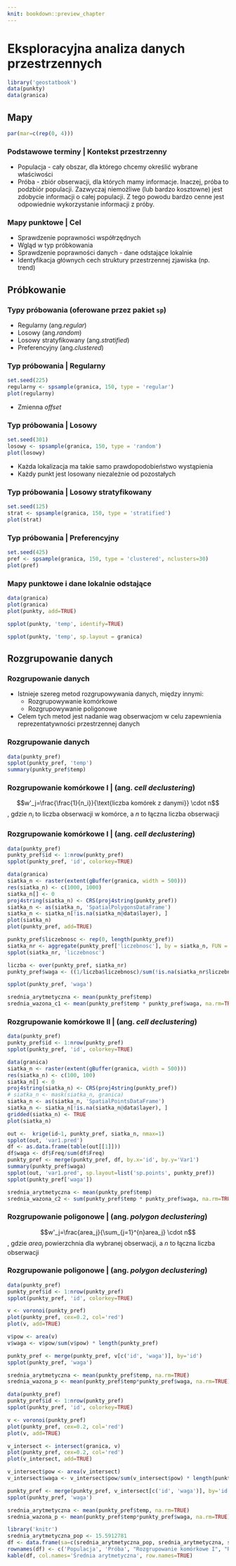 ```yaml
---
knit: bookdown::preview_chapter
---
```


# Eksploracyjna analiza danych przestrzennych

```r
library('geostatbook')
data(punkty)
data(granica)
```

## Mapy 

```r
par(mar=c(rep(0, 4)))
```

### Podstawowe terminy | Kontekst przestrzenny
- Populacja - cały obszar, dla którego chcemy określić wybrane właściwości
- Próba - zbiór obserwacji, dla których mamy informacje. Inaczej, próba to podzbiór populacji. Zazwyczaj niemożliwe (lub bardzo kosztowne) jest zdobycie informacji o całej populacji. Z tego powodu bardzo cenne jest odpowiednie wykorzystanie informacji z próby.

### Mapy punktowe | Cel
- Sprawdzenie poprawności współrzędnych
- Wgląd w typ próbkowania
- Sprawdzenie poprawności danych - dane odstające lokalnie
- Identyfikacja głównych cech struktury przestrzennej zjawiska (np. trend)

## Próbkowanie

### Typy próbowania (oferowane przez pakiet `sp`)
- Regularny (ang.*regular*)
- Losowy (ang.*random*)
- Losowy stratyfikowany (ang.*stratified*)
- Preferencyjny (ang.*clustered*)

### Typ próbowania | Regularny

```r
set.seed(225)
regularny <- spsample(granica, 150, type = 'regular')
plot(regularny)
```

- Zmienna *offset*

### Typ próbowania | Losowy

```r
set.seed(301)
losowy <- spsample(granica, 150, type = 'random')
plot(losowy)
```

- Każda lokalizacja ma takie samo prawdopodobieństwo wystąpienia
- Każdy punkt jest losowany niezależnie od pozostałych

### Typ próbowania | Losowy stratyfikowany

```r
set.seed(125)
strat <- spsample(granica, 150, type = 'stratified')
plot(strat)
```

### Typ próbowania | Preferencyjny

```r
set.seed(425)
pref <- spsample(granica, 150, type = 'clustered', nclusters=30)
plot(pref)
```

### Mapy punktowe i dane lokalnie odstające

```r
data(granica)
plot(granica) 
plot(punkty, add=TRUE) 
```

```r
spplot(punkty, 'temp', identify=TRUE)
```

```r
spplot(punkty, 'temp', sp.layout = granica)
```

## Rozgrupowanie danych

### Rozgrupowanie danych
- Istnieje szereg metod rozgrupowywania danych, między innymi:
    - Rozgrupowywanie komórkowe
    - Rozgrupowywanie poligonowe
- Celem tych metod jest nadanie wag obserwacjom w celu zapewnienia reprezentatywności przestrzennej danych

### Rozgrupowanie danych

```r
data(punkty_pref)
spplot(punkty_pref, 'temp')
summary(punkty_pref$temp)
```

### Rozgrupowanie komórkowe I | (ang. *cell declustering*)

$$w'_j=\frac{\frac{1}{n_i}}{\text{liczba komórek z danymi}} \cdot n$$
, gdzie $n_i$ to liczba obserwacji w komórce, a $n$ to łączna liczba obserwacji

### Rozgrupowanie komórkowe I | (ang. *cell declustering*)

```r
data(punkty_pref)
punkty_pref$id <- 1:nrow(punkty_pref)
spplot(punkty_pref, 'id', colorkey=TRUE)

data(granica)
siatka_n <- raster(extent(gBuffer(granica, width = 500)))
res(siatka_n) <- c(1000, 1000)
siatka_n[] <- 0
proj4string(siatka_n) <- CRS(proj4string(punkty_pref))
siatka_n <- as(siatka_n, 'SpatialPolygonsDataFrame')
siatka_n <- siatka_n[!is.na(siatka_n@data$layer), ]
plot(siatka_n)
plot(punkty_pref, add=TRUE)

punkty_pref$liczebnosc <- rep(0, length(punkty_pref))
siatka_nr <- aggregate(punkty_pref['liczebnosc'], by = siatka_n, FUN = length) 
spplot(siatka_nr, 'liczebnosc')

liczba <- over(punkty_pref, siatka_nr)
punkty_pref$waga <- ((1/liczba$liczebnosc)/sum(!is.na(siatka_nr$liczebnosc))) * length(punkty_pref)

spplot(punkty_pref, 'waga')

srednia_arytmetyczna <- mean(punkty_pref$temp)
srednia_wazona_c1 <- mean(punkty_pref$temp * punkty_pref$waga, na.rm=TRUE)
```

### Rozgrupowanie komórkowe II | (ang. *cell declustering*)
<!--
- Przygotowanie danych
https://stat.ethz.ch/pipermail/r-sig-geo/2010-February/007710.html

When "interpolating" with nmax=1, you basically assign the value of the 
nearest observation to each grid cell, so, honoustly, it's hard to call 
this interpolation, it is rather something of a discretized Thiessen 
polygon.
-->

```r
data(punkty_pref)
punkty_pref$id <- 1:nrow(punkty_pref)
spplot(punkty_pref, 'id', colorkey=TRUE)

data(granica)
siatka_n <- raster(extent(gBuffer(granica, width = 500)))
res(siatka_n) <- c(100, 100)
siatka_n[] <- 0
proj4string(siatka_n) <- CRS(proj4string(punkty_pref))
# siatka_n <- mask(siatka_n, granica)
siatka_n <- as(siatka_n, 'SpatialPointsDataFrame')
siatka_n <- siatka_n[!is.na(siatka_n@data$layer), ]
gridded(siatka_n) <- TRUE
plot(siatka_n)
```

```r
out <-  krige(id~1, punkty_pref, siatka_n, nmax=1)
spplot(out, 'var1.pred')
df <- as.data.frame(table(out[[1]]))
df$waga <- df$Freq/sum(df$Freq)
punkty_pref <- merge(punkty_pref, df, by.x='id', by.y='Var1')
summary(punkty_pref$waga)
spplot(out, 'var1.pred', sp.layout=list('sp.points', punkty_pref))
spplot(punkty_pref['waga'])

srednia_arytmetyczna <- mean(punkty_pref$temp)
srednia_wazona_c2 <- sum(punkty_pref$temp * punkty_pref$waga, na.rm=TRUE)
```

### Rozgrupowanie poligonowe | (ang. *polygon declustering*)
$$w'_j=\frac{area_j}{\sum_{j=1}^{n}area_j} \cdot n$$
, gdzie $area_j$ powierzchnia dla wybranej obserwacji, a $n$ to łączna liczba obserwacji

### Rozgrupowanie poligonowe | (ang. *polygon declustering*)

```r
data(punkty_pref)
punkty_pref$id <- 1:nrow(punkty_pref)
spplot(punkty_pref, 'id', colorkey=TRUE)

v <- voronoi(punkty_pref)
plot(punkty_pref, cex=0.2, col='red')
plot(v, add=TRUE)

v$pow <- area(v)
v$waga <- v$pow/sum(v$pow) * length(punkty_pref)

punkty_pref <- merge(punkty_pref, v[c('id', 'waga')], by='id')
spplot(punkty_pref, 'waga')

srednia_arytmetyczna <- mean(punkty_pref$temp, na.rm=TRUE)
srednia_wazona_p <- mean(punkty_pref$temp*punkty_pref$waga, na.rm=TRUE)
```

```r
data(punkty_pref)
punkty_pref$id <- 1:nrow(punkty_pref)
spplot(punkty_pref, 'id', colorkey=TRUE)

v <- voronoi(punkty_pref)
plot(punkty_pref, cex=0.2, col='red')
plot(v, add=TRUE)

v_intersect <- intersect(granica, v)
plot(punkty_pref, cex=0.2, col='red')
plot(v_intersect, add=TRUE)

v_intersect$pow <- area(v_intersect)
v_intersect$waga <- v_intersect$pow/sum(v_intersect$pow) * length(punkty_pref)

punkty_pref <- merge(punkty_pref, v_intersect[c('id', 'waga')], by='id')
spplot(punkty_pref, 'waga')

srednia_arytmetyczna <- mean(punkty_pref$temp, na.rm=TRUE)
srednia_wazona_p <- mean(punkty_pref$temp*punkty_pref$waga, na.rm=TRUE)
```


```r
library('knitr')
srednia_arytmetyczna_pop <- 15.5912781
df <- data.frame(sa=c(srednia_arytmetyczna_pop, srednia_arytmetyczna, srednia_wazona_c1, srednia_wazona_c2, srednia_wazona_p))
rownames(df) <- c('Populacja', 'Próba', "Rozgrupowanie komórkowe I", "Rozgrupowanie komórkowe II", "Rozgrupowanie poligonowe")
kable(df, col.names='Średnia arytmetyczna', row.names=TRUE)
```

<!--
polygon declustering - http://gis.stackexchange.com/questions/122376/cell-declustering-using-open-source-software
cell declustering - https://stat.ethz.ch/pipermail/r-sig-geo/2010-February/007710.html
http://gaa.org.au/pdf/DeclusterDebias-CCG.pdf
-->
